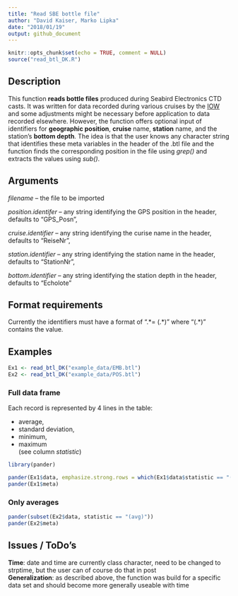 ```yaml
---
title: "Read SBE bottle file"
author: "David Kaiser, Marko Lipka"
date: "2018/01/19"
output: github_document
---
```


```r
knitr::opts_chunk$set(echo = TRUE, comment = NULL)
source("read_btl_DK.R")
```

## Description

This function **reads bottle files** produced during Seabird Electronics CTD casts. It was written for data recorded during various cruises by the [IOW](https://www.io-warnemuende.de) and some adjustments might be necessary before application to data recorded elsewhere. However, the function offers optional input of identifiers for **geographic position**, **cruise** name, **station** name, and the station's **bottom depth**. The idea is that the user knows any character string that identifies these meta variables in the header of the .btl file and the function finds the corresponding position in the file using *grep()* and extracts the values using *sub()*.

## Arguments

*filename* -- the file to be imported

*position.identifer* -- any string identifying the GPS position in the header, defaults to "GPS_Posn",

*cruise.identifier* -- any string identifying the curise name in the header, defaults to "ReiseNr",

*station.identifier* -- any string identifying the station name in the header, defaults to "StationNr",

*bottom.identifier* -- any string identifying the station depth in the header, defaults to "Echolote"

## Format requirements

Currently the identifiers must have a format of ".\*= (.\*)" where "(.*)" contains the value.
<!-- ??? What do you mean ??? -->

## Examples

```r
Ex1 <- read_btl_DK("example_data/EMB.btl")
Ex2 <- read_btl_DK("example_data/POS.btl")
```

### Full data frame

Each record is represented by 4 lines in the table:

 * average,
 * standard deviation,
 * minimum,
 * maximum  
  (see column *statistic*)

```r
library(pander)

pander(Ex1$data, emphasize.strong.rows = which(Ex1$data$statistic == "(avg)"))
pander(Ex1$meta)
```

### Only averages

```r
pander(subset(Ex2$data, statistic == "(avg)"))
pander(Ex2$meta)
```

## Issues / ToDo's
**Time**: date and time are currently class character, need to be changed to strptime, but the user can of course do that in post  
**Generalization**: as described above, the function was build for a specific data set and should become more generally useable with time
